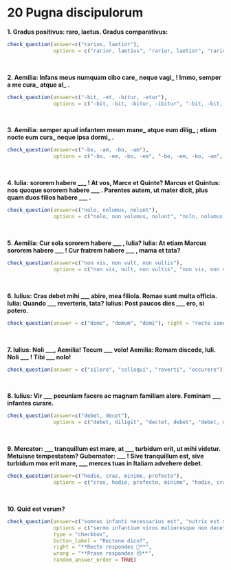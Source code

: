 # 20 Pugna discipulorum

**1. Gradus positivus: raro, laetus. Gradus comparativus:**

 
```r
check_question(answer=c("rarius, laetior"), 
               options = c("rarior, laetius", "rarior, laetior", "rarius, laetius", "rarius, laetior"), right = "ita, ut dicis 👏", wrong = "minime 😔", button_label = "Rectene dico?", type = "radio")
```
</br>

**2. Aemilia: Infans meus numquam cibo care_ neque vagi_ ! Immo, semper a me cura_ atque al_ . **
 
 
```r
check_question(answer=c("-bit, -et, -bitur, -etur"), 
               options = c("-bit, -bit, -bitur, -ibitur", "-bit, -bit, -bitur, -etur", "-bit, -et, -bitur, -etur", "-bit, -et, -bitur, -ibitur"), right = "ita, ut dicis 👏", wrong = "minime 😔", button_label = "Rectene dico?", type = "radio")
```
</br>

**3. Aemilia: semper apud infantem meum mane_ atque eum dilig_ ; etiam nocte eum cura_ neque ipsa dormi_ .**
 
 
```r
check_question(answer=c("-bo, -am, -bo, -am"), 
               options = c("-bo, -em, -bo, -em", "-bo, -em, -bo, -am", "-bo, -am, -bo, -em", "-bo, -am, -bo, -am"), right = "ita, ut dicis 👏", wrong = "minime 😔", button_label = "Rectene dico?", type = "radio", random_answer_order = TRUE)
```

</br>

**4. Iulia: sororem habere \_\_\_ ! At vos, Marce et Quinte? Marcus et Quintus: nos quoque sororem habere \_\_\_ . Parentes autem, ut mater dicit, plus quam duos filios habere \_\_\_ .** 
 
 
 
```r
check_question(answer=c("nolo, nolumus, nolunt"), 
               options = c("nolo, non volumus, nolunt", "nolo, nolumus, non volunt", "nolo, nolumus, nolunt", "non volo, non volumus, non volunt"), right = "ita, ut dicis 👏", wrong = "minime 😔", button_label = "Rectene dico?", type = "radio", random_answer_order = TRUE)
```

</br>

**5. Aemilia: Cur sola sororem habere \_\_\_ , Iulia? Iulia: At etiam Marcus sororem habere \_\_\_ ! Cur fratrem habere \_\_\_ , mama et tata? **

 
 
```r
check_question(answer=c("non vis, non vult, non vultis"), 
               options = c("non vis, nult, non vultis", "non vis, non vult, non vultis", "non vis, non vult, nultis", "non vis, nult, nultis"), right = "ita, ut dicis 👏", wrong = "minime 😔", button_label = "Rectene dico?", type = "radio", random_answer_order = TRUE)
```


</br>

**6. Iulius: Cras debet mihi \_\_\_ abire, mea filiola. Romae sunt multa officia. Iulia: Quando \_\_\_ reverteris, tata? Iulius: Post paucos dies \_\_\_ ero, si potero.**
 
 
 
 
```r
check_question(answer = c("domo", "domum", "domi"), right = "recte sane 🙂", wrong = "quid ais? 🤨", button_label = "Rectene dico?", type = "in_order")
```

</br>

**7. Iulius: Noli \_\_\_, Aemilia! Tecum \_\_\_ volo! Aemilia: Romam discede, Iuli. Noli \_\_\_ ! Tibi \_\_\_ nolo!**
 
 
 
```r
check_question(answer = c("silere", "colloqui", "reverti", "occurere"), right = "recte sane 🙂", wrong = "quid ais? 🤨", button_label = "Rectene dico?", type = "in_order")
```
</br>

**8. Iulius: Vir \_\_\_ pecuniam facere ac magnam familiam alere. Feminam \_\_\_ infantes curare.** 
 
 
```r
check_question(answer=c("debet, decet"), 
               options = c("debet, diligit", "dectet, debet", "debet, decet", "diligit, decet"), right = "ita, ut dicis 👏", wrong = "minime 😔", button_label = "Rectene dico?", type = "radio")
```
</br>

**9. Mercator: \_\_\_ tranquillum est mare, at \_\_\_ turbidum erit, ut mihi videtur. Metuisne tempestatem? Gubernator: \_\_\_ ! Sive tranquillum est, sive turbidum mox erit mare, \_\_\_ merces tuas in Italiam advehere debet.**
 
 
 
```r
check_question(answer=c("hodie, cras, minime, profecto"), 
               options = c("cras, hodie, profecto, minime", "hodie, cras, profecto, minime", "cras, hodie, minime, profecto", "hodie, cras, minime, profecto"), right = "ita, ut dicis 👏", wrong = "minime 😔", button_label = "Rectene dico?", type = "radio")
```
</br>

**10. Quid est verum?**

```r
check_question(answer=c("somnus infanti necessarius est", "nutrix est mulier, quae infantem alienum alit"),
               options = c("sermo infantium viros mulieresque non decet", "somnus infanti necessarius est", "infans parvulus solus primos gradus facere potest", "nutrix est mulier, quae infantem alienum alit"),
               type = "checkbox",
               button_label = "Rectene dico?",
               right = "**Recte respondes 🙂**",
               wrong = "**Prave respondes 😔**",
               random_answer_order = TRUE)
```
